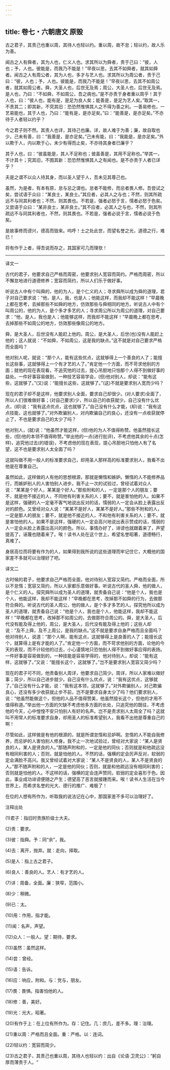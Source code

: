```yaml
---
---
---
```

title: 卷七・六朝唐文 原毁
---

古之君子，其责己也重以周，其待人也轻以约。重以周，故不怠；轻以约，故人乐为善。

闻古之人有舜者，其为人也，仁义人也。求其所以为舜者，责于己曰：“彼，人也；予，人也。彼能是，而我乃不能是！”早夜以思，去其不如舜者，就其如舜者。闻古之人有周公者，其为人也，多才与艺人也。求其所以为周公者，责于己曰：“彼，人也；予，人也。彼能是，而我乃不能是！”早夜以思，去其不如周公者，就其如周公者。舜，大圣人也，后世无及焉；周公，大圣人也，后世无及焉。是人也，乃曰：“不如舜，不如周公，吾之病也。”是不亦责于身者重以周乎！其于人也，曰：“彼人也，能有是，是足为良人矣；能善是，是足为艺人矣。”取其一，不责其二；即其新，不究其旧：恐恐然惟惧其人之不得为善之利。一善易修也，一艺易能也，其于人也，乃曰：“能有是，是亦足矣。”曰：“能善是，是亦足矣。”不亦待于人者轻以约乎？

今之君子则不然。其责人也详，其待己也廉。详，故人难于为善；廉，故自取也少。己未有善，曰：“我善是，是亦足矣。”己未有能，曰：“我能是，是亦足矣。”外以欺于人，内以欺于心，未少有得而止矣，不亦待其身者已廉乎？

其于人也，曰：“彼虽能是，其人不足称也；彼虽善是，其用不足称也。”举其一，不计其十；究其旧，不图其新：恐恐然惟惧其人之有闻也。是不亦责于人者已详乎？

夫是之谓不以众人待其身，而以圣人望于人，吾未见其尊己也。

虽然，为是者，有本有原，怠与忌之谓也。怠者不能修，而忌者畏人修。吾尝试之矣，尝试语于众曰：“某良士，某良士。”其应者，必其人之与也；不然，则其所疏远不与同其利者也；不然，则其畏也。不若是，强者必怒于言，懦者必怒于色矣。又尝语于众曰：“某非良士，某非良士。”其不应者，必其人之与也，不然，则其所疏远不与同其利者也，不然，则其畏也。不若是，强者必说于言，懦者必说于色矣。

是故事修而谤兴，德高而毁来。呜呼！士之处此世，而望名誉之光，道德之行，难已！

将有作于上者，得吾说而存之，其国家可几而理欤！

----------------

译文一

古代的君子，他要求自己严格而周密，他要求别人宽容而简约。严格而周密，所以不懈怠地进行道德修养；宽容而简约，所以人们乐于做好事。

听说古人中有个叫舜的，他的为人，是个仁义的人；寻求舜所以成为舜的道理，君子对自己要求说：“他，是人，我，也是人；他能这样，而我却不能这样！”早晨晚上都在思考，去掉那些不如舜的地方，仿效那些与舜相同的地方。听说古人中有个叫周公的，他的为人，是个多才多艺的人；寻求周公所以为周公的道理，对自己要求：“他，是人，我也是人；他能够这样，而我却不能这样！”早晨晚上都在思考，去掉那些不如周公的地方，仿效那些像周公的地方。

舜，是大圣人，后世没有人能赶上他的。周公，是大圣人，后世(也)没有人能赶上他的；这人就说：“不如舜，不如周公，这是我的缺点。”这不就是对自己要求严格而全面吗？

他对别人呢，就说：“那个人，能有这些优点，这就够得上一个善良的人了；能擅长这些事，这就够得上一个有才艺的人了。”肯定他一个方面，而不苛求他别的方面；就他的现在表现看，不追究他的过去，提心吊胆地只怕那个人得不到做好事的益处。一件好事容易做到，一种技艺容易学会，(但)他对别人，却说：“能有这些，这就够了。”(又)说：“能擅长这些，这就够了。”(这)不就是要求别人宽而少吗？

现在的君子却不是这样，他要求别人全面，要求自己却很少。(对人要求)全面了，所以人们很难做好事；(对自己要求)少，所以自己的收获就少。自己没有什么优点，(却)说：“我有这点优点，这也就够了。”自己没有什么才能，(却)说：“我有这点技能，这也就够了。”对外欺骗别人，对内欺骗自己的良心，还没有一点收获就停止了，不也是要求自己的太少了吗？

他对别人，(就)说：“他虽然才能这样，(但)他的为人不值得称赞。他虽然擅长这些，(但)他的本领不值得称赞。”举出他的一点(进行批评)，不考虑他其余的十点(怎样)，追究他过去(的错误)，不考虑他的现在表现，提心吊胆地只怕他人有了名望，这不也是要求别人太全面了吗？

这就叫做不用一般人的标准要求自己，却用圣人那样高的标准要求别人，我看不出他是在尊重自己。

虽然如此，这样做的人有他的思想根源，那就是懒惰和嫉妒。懒惰的人不能修养品行，而嫉妒别人的人害怕别人进步。我不止一次的试验过，曾经试着对众人说：“某某是个好人，某某是个好人。”那些附和的人，一定是那个人的朋友；要不，就是他不接近的人，不同他有利害关系的人；要不，就是害怕他的人。如果不是这样，强硬的人一定毫不客气地说出反对的话，懦弱的人一定会从脸上表露出反对的颜色。又曾经对众人说：“某某不是好人，某某不是好人。”那些不附和的人，一定是那人的朋友；要不，就是他不接近的人，不和他有利害关系的人；要不，就是害怕他的人。如果不是这样，强硬的人一定会高兴地说出表示赞成的话，懦弱的人一定会从脸上表露出高兴的颜色。所以，事情办好了，诽谤也就跟着来了，声望提高了，诬蔑也随着来了。唉！读书人处在这个世上，希望名誉昭著，道德畅行，真难了。

身居高位而将要有作为的人，如果得到我所说的这些道理而牢记住它，大概他的国家差不多就可以治理好了吧。

译文二

古时候的君子，他要求自己严格而全面，他对待别人宽容又简约。严格而全面，所以不怠惰；宽容又简约，所以人家都乐意做好事。听说古代的圣人舜，他的做人，是个仁义的人。探究舜所以成为圣人的道理，就责备自己说：“他是个人，我也是个人，他能这样，我却不能这样！”早晚都在思考，改掉那不如舜的行为，去做那符合舜的。听说古代的圣人周公，他的做人，是个多才多艺的人。探究他所以成为圣人的道理，就责备自己说：“他是个人，我也是个人，他能这样，我却不能这样！”早晚都在思考，改掉那不如周公的，去做那符合周公的。舜，是大圣人，后代没有能及得上他的，周公，是大圣人，后代没有能及得上他的；这些人却说：“及不上舜，及不上周公，是我的缺点。”这不就是要求自身严格而且全面吗？他对待别人，说道：“那个人啊，能有这点，这就够得上是良善的人了；能擅长这个，就算得上是有才能的人了。”肯定他一个方面，而不苛求他别的方面，论他的今天的表现，而不计较他的过去，小心谨慎地只恐怕别人得不到做好事应得的表扬。一件好事是容易做到的，一种技能是容易学得的，他对待别人，却说：“能有这样，这就够了。”又说：“能擅长这个，这就够了。”岂不是要求别人宽容又简少吗？

现在的君子可不同，他责备别人周详，他要求自己简少。周详，所以人家难以做好事；简少，所以自己进步就少。自己没有什么优点，说：“我有这优点，这够就了。”自己没有什么才能，说：“我有这本领，这就够了。”对外欺骗别人，对己欺骗良心，还没有多少收获就止步不前，岂不是要求自身太少了吗？他们要求别人，说：“他虽然能做这个，但他的人品不值得赞美，他虽然擅长这个，但他的才用不值得称道。”举出他一方面的欠缺不考虑他多方面的长处，只追究他的既往，不考虑他的今天，心中惶惶不安只怕别人有好的名声。岂不是责求别人太周全了吗？这就叫不用常人的标准要求自身，却用圣人的标准希望别人，我看不出他是尊重自己的啊！

尽管如此，这样做是有他的根源的，就是所谓怠惰和忌妒啊。怠惰的人不能自我修养，而忌妒的人害怕别人修身。我不止一次地试验过，曾经对大家说：“某人是贤良的人，某人是贤良的人。”那随声附和的，一定是他的同伙；否则就是和他疏远没有相同利害的人；否则，就是怕他的人。不然的话，强横的定会厉声反对，软弱的定会满脸不高兴。我又曾经试着对大家说：“某人不是贤良的人，某人不是贤良的人。”那不随声附和的人，一定是他的同伙；否则，就是和他疏远没有相同利害的；否则就是怕他的人。不这样的话，强横的定会连声赞同，软弱的定会喜形于色。因此，事业成功诽谤便随之产生；德望高了恶言就接踵而来。唉！读书人生活在当今世界上，而希求名誉的光大、德行的推广、难极了！

在位的人想有所作为，听取我的说法记在心中，那国家差不多可以治理好了。

注释出处

(1)君子：指旧时贵族阶级士大夫。

(2)责：要求。

(3)彼：指舜。予：同“余”，我。

(4)去：离开，抛弃。就：走向，择取。

(5)是人：指上古之君子。

(6)良人：善良的人。艺人：有才艺的人。

(7)详：周备，全面。廉：狭窄，范围小。

(8)少：稍微。

(9)已：太。

(10)用：作用，指才能。

(11)闻：名声，声望。

(12)众人：一般人。望：期待，要求。

(13)虽然：虽然这样。

(14)尝：曾经。

(15)语：告诉。

(16)应：响应，附和。与：党与，朋友。

(17)畏：畏惧。指害怕他的人。

(18)修：善，美好。

(19)光：光大，昭著。

(20)有作于上：在上位有所作为。存：记住。几：庶几，差不多。理：治理。

(21)重以周：严格而且全面。重：严格。以：连词。

(22)轻以约：宽容而简少。

(23)古之君子，其责己也重以周，其待人也轻以约：出自《论语·卫灵公》：“躬自厚而薄责于人。“

